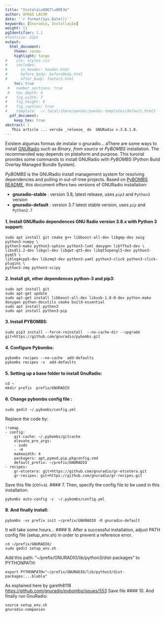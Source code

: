 ```yaml
---
title: "Instala\u00E7\u00E3o"
author: UFRGS LACOM 
date: '`r format(Sys.Date())`'
keywords: [Gnuradio, Installação]
weight: 11
pgIdentifier: 1.1
#fontsize: 22pt
output: 
  html_document:
    theme: cosmo
    highlight: tango
#    css: styles.css
#    includes:
#      in_header: header.html
#      before_body: beforeBody.html
#      after_body: footer2.html
    toc: true 
 #   number_sections: true
 #   toc_depth: 4
#    fig_width: 7
#    fig_height: 6
#    fig_caption: true
#    template:  ~/.local/share/pandoc/pandoc-templates/default.html5 
  pdf_document:
    keep_tex: true
abstract: |
   This article ... versão _release_ do  GNURadio v.3.8.1.0.  
---
```








Existem algumas formas de instalar o gnuradio... aThere are some ways to install [GNURadio][gnuradio] such as _Binary_, _from source_  or  _PyBOMBS_ installation. 
The recommended way depends on plataform and purpose. This turorial provides some commands to install GNURadio with _PyBOMBS_ (Python Build Overlay Managed Bundle System). 

_PyBOMBS_ is the GNURadio install management system for resolving dependencies and pulling in out-of-tree projects. Based on [PyBOMBS README][pybombsReadme], this document offers two versions of GNURadio installation:

- **gnuradio-stable** : version 3.8, latest release, uses _`pip3`_ and `Python3` version
- **gnuradio-default** : version 3.7 latest stable version, uses _`pip`_ and `Python2.7` 




#### 1. Install GNURadio dependences GNU Radio version 3.8.x with Python 3 support:
```
sudo apt install git cmake g++ libboost-all-dev libgmp-dev swig python3-numpy \
python3-mako python3-sphinx python3-lxml doxygen libfftw3-dev \
libsdl1.2-dev libgsl-dev libqwt-qt5-dev libqt5opengl5-dev python3-pyqt5 \
liblog4cpp5-dev libzmq3-dev python3-yaml python3-click python3-click-plugins \
python3-zmq python3-scipy 

```
#### 2. Install git, other dependences python-3 and pip3:
```
sudo apt install git
sudo apt-get update
sudo apt-get install libboost-all-dev libusb-1.0-0-dev python-mako doxygen python-docutils cmake build-essential
sudo apt install python3
sudo apt install python3-pip
```
#### 3. Install PYBOMBS: 
```
sudo pip3 install --force-reinstall  --no-cache-dir --upgrade git+https://github.com/gnuradio/pybombs.git
``` 
#### 4. Configure Pybombs:
```
pybombs recipes --no-cache  add-defaults
pybombs recipes -v  add-defaults
```
#### 5. Setting up a base folder to install GnuRadio:
```
cd ~
mkdir prefix  prefix/GNURADIO
```
#### 6. Change pybombs config file :
```
sudo gedit ~/.pybombs/config.yml 
``` 
Replace the code  by:
```
!!omap
- config:
    git-cache: ~/.pybombs/gitcache
    elevate_pre_args:
    - sudo
    - -H
    makewidth: 4
    packagers: apt,pymod,pip,pkgconfig,cmd
    default_prefix: ~/prefix/GNURADIO
- recipes:
    gr-etcetera: git+https://github.com/gnuradio/gr-etcetera.git
    gr-recipes: git+https://github.com/gnuradio/gr-recipes.git
```
Save this file (ctrl+s). 
#### 7. Then, specify the config file to be used in this installation:
```
pybombs auto-config -c  ~/.pybombs/config.yml
```
#### 8. And finally install:

```
pybombs -vv prefix init ~/prefix/GNURADIO -R gnuradio-default
```
It will take some hours...
#### 9. After a successful installation, adjust PATH config file (setup_env.sh) in order to prevent a reference error.   
```
cd ~/prefix/GNURADIO/
sudo gedit setup_env.sh
```
Add this path: "~/prefix/GNURADIO/lib/python3/dist-packages"  to PYTHONPATH:

```
export PYTHONPATH="~/prefix/GNURADIO/lib/python3/dist-packages:...blabla"
```
 As explained here by gareth8118 <https://github.com/gnuradio/pybombs/issues/553>
Save file
#### 10. And finally run GnuRadio:

```
source setup_env.sh 
gnuradio-companion 
```


[pybombsReadme]:<https://github.com/gnuradio/pybombs>
[gnuradio]: <https://www.gnuradio.org/>